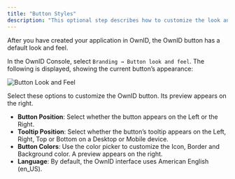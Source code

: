 ```yaml
---
title: "Button Styles"
description: "This optional step describes how to customize the look and feel of the OwnID button"
---
```


After you have created your application in OwnID, the OwnID button has a default look and feel.

In the OwnID Console, select `Branding → Button look and feel`. The following is displayed, showing the current button’s appearance:

![Button Look and Feel](/images/lookandfeel.png)

Select these options to customize the OwnID button. Its preview appears on the right.

- **Button Position**: Select whether the button appears on the Left or the Right. 
- **Tooltip Position**: Select whether the button’s tooltip appears on the Left, Right, Top or Bottom on a Desktop or Mobile device.
- **Button Colors**: Use the color picker to customize the Icon, Border and Background color. A preview appears on the right. 
- **Language**: By default, the OwnID interface uses American English (en_US).

